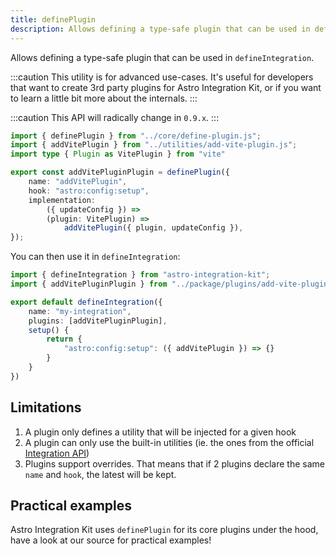 ```yaml
---
title: definePlugin
description: Allows defining a type-safe plugin that can be used in defineIntegration.
---
```


Allows defining a type-safe plugin that can be used in `defineIntegration`.

:::caution
This utility is for advanced use-cases. It's useful for developers that want to create
3rd party plugins for Astro Integration Kit, or if you want to learn a little bit more
about the internals.
:::

:::caution
This API will radically change in `0.9.x`.
:::

```ts title="package/plugins/add-vite-plugin.ts"
import { definePlugin } from "../core/define-plugin.js";
import { addVitePlugin } from "../utilities/add-vite-plugin.js";
import type { Plugin as VitePlugin } from "vite"

export const addVitePluginPlugin = definePlugin({
	name: "addVitePlugin",
	hook: "astro:config:setup",
	implementation:
		({ updateConfig }) =>
		(plugin: VitePlugin) =>
			addVitePlugin({ plugin, updateConfig }),
});
```

You can then use it in `defineIntegration`:

```ts title="my-integration/index.ts" "addVitePluginPlugin"
import { defineIntegration } from "astro-integration-kit";
import { addVitePluginPlugin } from "../package/plugins/add-vite-plugin.js";

export default defineIntegration({
    name: "my-integration",
    plugins: [addVitePluginPlugin],
    setup() {
        return {
            "astro:config:setup": ({ addVitePlugin }) => {}
        }
    }
})
```


## Limitations

1. A plugin only defines a utility that will be injected for a given hook
2. A plugin can only use the built-in utilities (ie. the ones from the official
    [Integration API](https://docs.astro.build/en/reference/integrations-reference/))
3. Plugins support overrides. That means that if 2 plugins declare the same `name` and
    `hook`, the latest will be kept.

## Practical examples

Astro Integration Kit uses `definePlugin` for its core plugins under the hood,
have a look at our source for practical examples!
